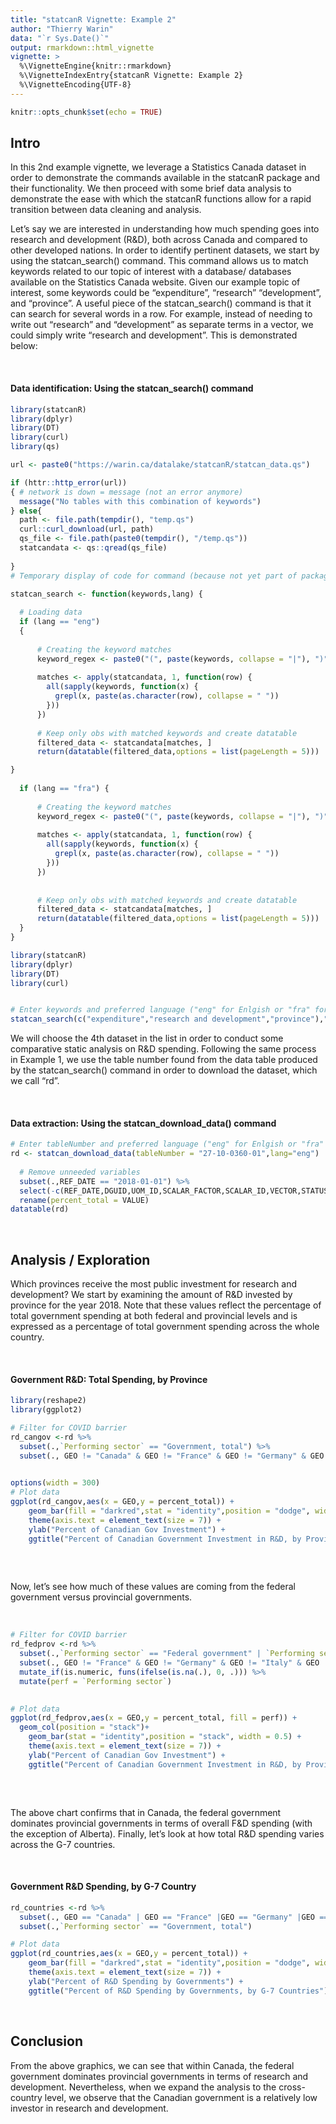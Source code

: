 ```yaml
---
title: "statcanR Vignette: Example 2"
author: "Thierry Warin"
data: "`r Sys.Date()`"
output: rmarkdown::html_vignette
vignette: >
  %\VignetteEngine{knitr::rmarkdown}
  %\VignetteIndexEntry{statcanR Vignette: Example 2}
  %\VignetteEncoding{UTF-8}
---
```


```r
knitr::opts_chunk$set(echo = TRUE)
```

## Intro
In this 2nd example vignette, we leverage a Statistics Canada dataset in order to demonstrate the commands available in the statcanR package and their functionality. We then proceed with some brief data analysis to demonstrate the ease with which the statcanR functions allow for a rapid transition between data cleaning and analysis.

Let's say we are interested in understanding how much spending goes into research and development (R&D), both across Canada and compared to other developed nations. In order to identify pertinent datasets, we start by using the statcan_search() command. This command allows us to match keywords related to our topic of interest with a database/ databases available on the Statistics Canada website. Given our example topic of interest, some keywords could be "expenditure", "research" "development", and "province". A useful piece of the statcan_search() command is that it can search for several words in a row. For example, instead of needing to write out "research" and "development" as separate terms in a vector, we could simply write "research and development". This is demonstrated below: 

<br>

#### Data identification: Using the statcan_search() command 
```r
library(statcanR)
library(dplyr)
library(DT)
library(curl)
library(qs)

url <- paste0("https://warin.ca/datalake/statcanR/statcan_data.qs")

if (httr::http_error(url)) 
{ # network is down = message (not an error anymore)
  message("No tables with this combination of keywords")
} else{ 
  path <- file.path(tempdir(), "temp.qs")
  curl::curl_download(url, path)
  qs_file <- file.path(paste0(tempdir(), "/temp.qs"))
  statcandata <- qs::qread(qs_file)
  
}
# Temporary display of code for command (because not yet part of package)

statcan_search <- function(keywords,lang) {
  
  # Loading data
  if (lang == "eng")
  {
    
      # Creating the keyword matches
      keyword_regex <- paste0("(", paste(keywords, collapse = "|"), ")", collapse = ".*")
      
      matches <- apply(statcandata, 1, function(row) {
        all(sapply(keywords, function(x) {
          grepl(x, paste(as.character(row), collapse = " "))
        }))
      })
      
      # Keep only obs with matched keywords and create datatable 
      filtered_data <- statcandata[matches, ]
      return(datatable(filtered_data,options = list(pageLength = 5)))  

}
  
  if (lang == "fra") {
      
      # Creating the keyword matches
      keyword_regex <- paste0("(", paste(keywords, collapse = "|"), ")", collapse = ".*")
      
      matches <- apply(statcandata, 1, function(row) {
        all(sapply(keywords, function(x) {
          grepl(x, paste(as.character(row), collapse = " "))
        }))
      })
      
      
      # Keep only obs with matched keywords and create datatable 
      filtered_data <- statcandata[matches, ]
      return(datatable(filtered_data,options = list(pageLength = 5)))
  }
} 
```

```r
library(statcanR)
library(dplyr)
library(DT)
library(curl)


# Enter keywords and preferred language ("eng" for Enlgish or "fra" for French)
statcan_search(c("expenditure","research and development","province"),"eng")
```

We will choose the 4th dataset in the list in order to conduct some comparative static analysis on R&D spending. Following the same process in Example 1, we use the table number found from the data table produced by the statcan_search() command in order to download the dataset, which we call "rd".

<br>

#### Data extraction: Using the statcan_download_data() command 
```r
# Enter tableNumber and preferred language ("eng" for Enlgish or "fra" for French)
rd <- statcan_download_data(tableNumber = "27-10-0360-01",lang="eng")  %>%
  
  # Remove unneeded variables
  subset(.,REF_DATE == "2018-01-01") %>%
  select(-c(REF_DATE,DGUID,UOM_ID,SCALAR_FACTOR,SCALAR_ID,VECTOR,STATUS,COORDINATE,SYMBOL,TERMINATED,DECIMALS,UOM,INDICATOR)) %>%
  rename(percent_total = VALUE)
datatable(rd)
```

<br>


## Analysis / Exploration
Which provinces receive the most public investment for research and development? We start by examining the amount of R&D invested by province for the year 2018. Note that these values reflect the percentage of total government spending at both federal and provincial levels and is expressed as a percentage of total government spending across the whole country.

<br>

#### Government R&D: Total Spending, by Province
```r
library(reshape2)
library(ggplot2)

# Filter for COVID barrier
rd_cangov <-rd %>% 
  subset(.,`Performing sector` == "Government, total") %>%
  subset(., GEO != "Canada" & GEO != "France" & GEO != "Germany" & GEO != "Italy" & GEO != "Japan" & GEO != "United Kingdom" & GEO != "United States") 
  

options(width = 300)
# Plot data
ggplot(rd_cangov,aes(x = GEO,y = percent_total)) + 
    geom_bar(fill = "darkred",stat = "identity",position = "dodge", width = 0.5) +
    theme(axis.text = element_text(size = 7)) +
    ylab("Percent of Canadian Gov Investment") +
    ggtitle("Percent of Canadian Government Investment in R&D, by Province") 
    
```

<br>

Now, let's see how much of these values are coming from the federal government versus provincial governments.

<br>

```r

# Filter for COVID barrier
rd_fedprov <-rd %>% 
  subset(.,`Performing sector` == "Federal government" | `Performing sector` == "Provincial governments") %>%
  subset(., GEO != "France" & GEO != "Germany" & GEO != "Italy" & GEO != "Japan" & GEO != "United Kingdom" & GEO != "United States") %>%
  mutate_if(is.numeric, funs(ifelse(is.na(.), 0, .))) %>%
  mutate(perf = `Performing sector`)
  

# Plot data
ggplot(rd_fedprov,aes(x = GEO,y = percent_total, fill = perf)) +
  geom_col(position = "stack")+
    geom_bar(stat = "identity",position = "stack", width = 0.5) +
    theme(axis.text = element_text(size = 7)) +
    ylab("Percent of Canadian Gov Investment") +
    ggtitle("Percent of Canadian Government Investment in R&D, by Province") 
    
```
<br>

The above chart confirms that in Canada, the federal government dominates provincial governments in terms of overall F&D spending (with the exception of Alberta). Finally, let's look at how total R&D spending varies across the G-7 countries.

<br>

#### Government R&D Spending, by G-7 Country
```r
rd_countries <-rd %>% 
  subset(., GEO == "Canada" | GEO == "France" |GEO == "Germany" |GEO == "Japan" |GEO == "United Kingdom" |GEO == "United States" |GEO == "Italy") %>%
  subset(.,`Performing sector` == "Government, total") 

# Plot data
ggplot(rd_countries,aes(x = GEO,y = percent_total)) + 
    geom_bar(fill = "darkred",stat = "identity",position = "dodge", width = 0.5) +
    theme(axis.text = element_text(size = 7)) +
    ylab("Percent of R&D Spending by Governments") +
    ggtitle("Percent of R&D Spending by Governments, by G-7 Countries") 

```
<br>

## Conclusion
From the above graphics, we can see that within Canada, the federal government dominates provincial governments in terms of research and development. Nevertheless, when we expand the analysis to the cross-country level, we observe that the Canadian government is a relatively low investor in research and development. 

<br>
